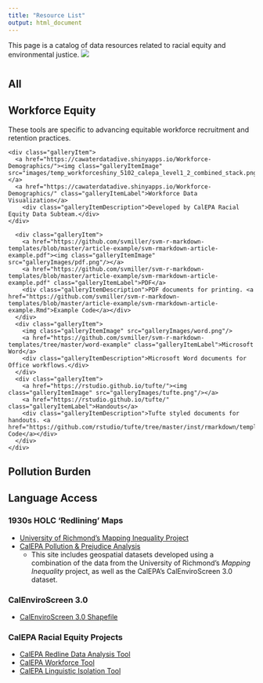 ```yaml
---
title: "Resource List"
output: html_document
---
```

<html>
<style> 
.gallerySection, .formatSection {
  margin-bottom: 2em;
}

.gallerySection .gallerySectionTitle, .formatSection .formatSectionTitle {
  font-size: 25px;
  font-weight: 300;
}

.formatSection .formatSectionTitle {
  margin-bottom: 10px;
}

.gallerySection .galleryIntro {
  margin-bottom: 10px;
}

.gallerySection .galleryItems {
  display: flex;
  justify-content: space-between;
  align-items: flex-start;
  flex-wrap: wrap;
}

.gallerySection .galleryItems .galleryItem {
  width: 24%;

  border: 1px solid #f0f0f0;
  margin-bottom: 20px;
}

.gallerySection .galleryItems .galleryItem:hover {

}

.gallerySection .galleryItems .galleryItem .galleryItemLabel {
  display: block;
  cursor: pointer;
  border-top: 1px solid #f0f0f0;
  padding: 10px 10px 5px 10px;
}

.gallerySection .galleryItems .galleryItem .galleryItemImage {
  width: 100%;
  height: auto;
}

.gallerySection .galleryItems .galleryItem .galleryItemDescription {
  font-size: 12px;
  padding: 0px 10px 10px 10px;
}
</style>
</html>

This page is a catalog of data resources related to racial equity and environmental justice.
![](images/DataBanner.jpg) 

#  {.tabset .tabset-pills}

## All

## Workforce Equity
<html>
<div>These tools are specific to advancing equitable workforce recruitment and retention practices.</div>
  <div class="galleryItems">
    <div class="galleryItem">
      <a href="https://cawaterdatadive.shinyapps.io/Workforce-Demographics/"><img class="galleryItemImage" src="images/temp_workforceshiny_5102_calepa_level1_2_combined_stack.png"/></a>
      <a href="https://cawaterdatadive.shinyapps.io/Workforce-Demographics/" class="galleryItemLabel">Workforce Data Visualization</a>
        <div class="galleryItemDescription">Developed by CalEPA Racial Equity Data Subteam.</div>
    </div>
  </div>
</html>
      
      <div class="galleryItem">
        <a href="https://github.com/svmiller/svm-r-markdown-templates/blob/master/article-example/svm-rmarkdown-article-example.pdf"><img class="galleryItemImage" src="galleryImages/pdf.png"/></a>
        <a href="https://github.com/svmiller/svm-r-markdown-templates/blob/master/article-example/svm-rmarkdown-article-example.pdf" class="galleryItemLabel">PDF</a>
        <div class="galleryItemDescription">PDF documents for printing. <a href="https://github.com/svmiller/svm-r-markdown-templates/blob/master/article-example/svm-rmarkdown-article-example.Rmd">Example Code</a></div>
      </div>
      <div class="galleryItem">
        <img class="galleryItemImage" src="galleryImages/word.png"/>
        <a href="https://github.com/svmiller/svm-r-markdown-templates/tree/master/word-example" class="galleryItemLabel">Microsoft Word</a>
        <div class="galleryItemDescription">Microsoft Word documents for Office workflows.</div>
      </div>
      <div class="galleryItem">
        <a href="https://rstudio.github.io/tufte/"><img class="galleryItemImage" src="galleryImages/tufte.png"/></a>
        <a href="https://rstudio.github.io/tufte/" class="galleryItemLabel">Handouts</a>
        <div class="galleryItemDescription">Tufte styled documents for handouts. <a href="https://github.com/rstudio/tufte/tree/master/inst/rmarkdown/templates/tufte_html/skeleton/skeleton.Rmd">Example Code</a></div>
      </div>
    </div>
  </div>

## Pollution Burden

## Language Access

```{=html}
<!---## Trash Datathon Resources
This page provides links to efforts around the state and beyond to better understand and respond to the problem of trash pollution through:

- improved data collection methods/tools and data standards
- assessment and characterization of trash data to improve our understanding of the magnitude, distribition, and content of trash pollution (e.g., the magnitude and distribution of trash pollution across space and time, types of trash pollution and their relative magnitudes, etc.) 
- Use of trash data to analyze and/or predict the effects of trash pollution on environmental and public health--->
```
### 1930s HOLC 'Redlining' Maps

-   [University of Richmond's Mapping Inequality Project](http://dsl.richmond.edu/panorama/redlining/#text=downloads)
-   [CalEPA Pollution & Prejudice Analysis](https://github.com/daltare/Redline-Mapping/tree/master/data_processed-analysis)
    -   This site includes geospatial datasets developed using a combination of the data from the University of Richmond's *Mapping Inequality* project, as well as the CalEPA's CalEnviroScreen 3.0 dataset.

### CalEnviroScreen 3.0

-   [CalEnviroScreen 3.0 Shapefile](https://oehha.ca.gov/media/downloads/calenviroscreen/document/ces3shp.zip)

### CalEPA Racial Equity Projects

-   [CalEPA Redline Data Analysis Tool](https://cawaterdatadive.shinyapps.io/Redline-CES-Analysis/)
-   [CalEPA Workforce Tool](https://bit.ly/calepa2019)
-   [CalEPA Linguistic Isolation Tool](https://bit.ly/ling_isol_viz)

<!-- </div> -->

<!-- <div class="col-sm-6"> -->

<!-- ![](images/holc-scan_snip.jpg) -->
